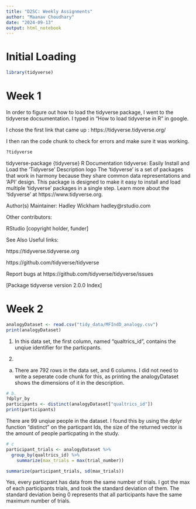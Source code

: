 ```yaml
---
title: "D2SC: Weekly Assignments"
author: "Maanav Choudhary"
date: "2024-09-13"
output: html_notebook
---
```


# Initial Loading

```r
library(tidyverse)
```


# Week 1
In order to figure out how to load the tidyverse package, I went to the tidyverse docsumentation. I typed in "How to load tidyverse in R" in google.

I chose the first link that came up : https://tidyverse.tidyverse.org/

I then ran the code chunk to check for errors and make sure it was working.

```r
?tidyverse
```

tidyverse-package {tidyverse}	R Documentation
tidyverse: Easily Install and Load the 'Tidyverse'
Description
logo
The 'tidyverse' is a set of packages that work in harmony because they share common data representations and 'API' design. This package is designed to make it easy to install and load multiple 'tidyverse' packages in a single step. Learn more about the 'tidyverse' at https://www.tidyverse.org.

Author(s)
Maintainer: Hadley Wickham hadley@rstudio.com

Other contributors:

RStudio [copyright holder, funder]

See Also
Useful links:

https://tidyverse.tidyverse.org

https://github.com/tidyverse/tidyverse

Report bugs at https://github.com/tidyverse/tidyverse/issues

[Package tidyverse version 2.0.0 Index]


# Week 2

```r
analogyDataset <- read.csv("tidy_data/MFIndD_analogy.csv")
print(analogyDataset)
```

1. In this data set, the first column, named "qualtrics_id", contains the unqiue identifier for the particpants. 

2.

a. There are 792 rows in the data set, and 6 columns. I did not need to write a seperate code chunk for this, as printing the analogyDataset shows the dimensions of it in the description. 

```r
# b.
?dplyr_by
participants <- distinct(analogyDataset["qualtrics_id"])
print(participants)
```
There are 99 unqiue people in the dataset. I found this by using the dplyr function "distinct" on the particpant Ids, the size of the returned vector is the amount of people particpating in the study.

```r
# c
participant_trials <- analogyDataset %>%
  group_by(qualtrics_id) %>%
    summarize(max_trials = max(trial_number))

summarize(participant_trials, sd(max_trials))

```
Yes, every particpant has data from the same number of trials. I got the max of each participants trials, and took the standard deviation of them. The standard deviation being 0 represents that all participants have the same maximum number of trials. 



